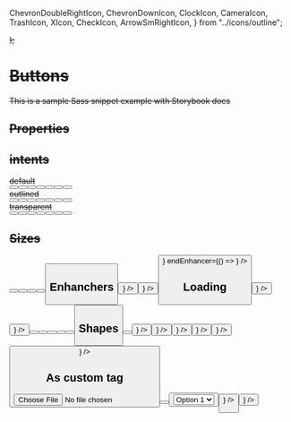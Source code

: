 

  ChevronDoubleRightIcon,
  ChevronDownIcon,
  ClockIcon,
  CameraIcon,
  TrashIcon,
  XIcon,
  CheckIcon,
  ArrowSmRightIcon,
} from "../icons/outline";

<Meta title="Components/Buttons" component={Button} />


  <div
    style={{
      display: "inline-flex",
      justifyContent: "flex-start",
      alignItems: "center",
      flexWrap: "wrap",
      gap: "1rem",
    }}
  >
    <S />
  </div>
);

# Buttons

This is a sample Sass snippet example with Storybook docs

## Properties

<ArgsTable of={Button} />

## intents

<Canvas>
  <Story name="intents" decorators={[Decorator]}>
    <div className="flex items-center space-x-4">
      <div className="w-28 text-xs font-bold">default</div>
      <Button children="Default" intent="default" />
      <Button children="Primary" intent="primary" />
      <Button children="Secondary" intent="secondary" />
      <Button children="Tertiary" intent="tertiary" />
      <Button children="Consumptive" intent="consumptive" />
      <Button children="Destructive" intent="destructive" />
      <Button children="Constructive" intent="constructive" />
    </div>
    <div className="flex items-center space-x-4">
      <div className="w-28 text-xs font-bold">outlined</div>
      <Button children="Default" intent="default" variant="outlined" />
      <Button children="Primary" intent="primary" variant="outlined" />
      <Button children="Secondary" intent="secondary" variant="outlined" />
      <Button children="Tertiary" intent="tertiary" variant="outlined" />
      <Button children="Consumptive" intent="consumptive" variant="outlined" />
      <Button children="Destructive" intent="destructive" variant="outlined" />
      <Button children="Constructive" intent="constructive" variant="outlined" />
    </div>
    <div className="flex items-center space-x-4">
      <div className="w-28 text-xs font-bold">transparent</div>
      <Button children="Default" intent="default" variant="transparent" />
      <Button children="Primary" intent="primary" variant="transparent" />
      <Button children="Secondary" intent="secondary" variant="transparent" />
      <Button children="Tertiary" intent="tertiary" variant="transparent" />
      <Button children="Consumptive" intent="consumptive" variant="transparent" />
      <Button children="Destructive" intent="destructive" variant="transparent" />
      <Button children="Constructive" intent="constructive" variant="transparent" />
    </div>
  </Story>
</Canvas>

## Sizes

<Canvas>
  <Story name="Sizes" decorators={[Decorator]}>
    <Button children="XS" size="xs" />
    <Button children="SM" size="sm" />
    <Button children="MD" size="md" />
    <Button children="LG" size="lg" />
    <Button children="XL" size="xl" />
  </Story>
</Canvas>

## Enhanchers

<Canvas>
  <Story name="Enhanchers" decorators={[Decorator]}>
    <Button
      children="Start enhancer"
      startEnhancer={() => <ChevronDoubleRightIcon />}
    />
    <Button children="End enhancer" endEnhancer={() => <ChevronDownIcon />} />
    <Button
      children="Both enhancer"
      startEnhancer={() => <ClockIcon />}
      endEnhancer={() => <ChevronDownIcon />}
    />
  </Story>
</Canvas>

## Loading

<Canvas>
  <Story name="Loading" decorators={[Decorator]}>
    <Button
      children="Start enhancer"
      loading
      startEnhancer={() => <ChevronDoubleRightIcon />}
    />
    <Button
      children="End enhancer"
      loading
      endEnhancer={() => <ChevronDownIcon />}
    />
    <Button children="Primary" intent="primary" loading />
    <Button children="Secondary" intent="secondary" loading />
    <Button children="Tertiary" intent="tertiary" loading />
    <Button children="Consumptive" intent="consumptive" loading />
    <Button children="Destructive" intent="destructive" loading />
    <Button children="Constructive" intent="constructive" loading />
  </Story>
</Canvas>

## Shapes

<Canvas>
  <Story name="Shapes" decorators={[Decorator]}>
    <Button children="Pill" shape="pill" size="xs" />
    <Button
      children="Square"
      shape="square"
      size="xs"
      children={<CameraIcon style={{ height: 16, width: 16 }} />}
    />
    <Button
      shape="circle"
      size="xs"
      children={<CameraIcon style={{ height: 16, width: 16 }} />}
    />
    <Button
      shape="circle"
      intent="secondary"
      size="xl"
      children={<XIcon style={{ height: 25, width: 25 }} />}
    />
    <Button
      shape="circle"
      intent="destructive"
      size="xl"
      children={<XIcon style={{ height: 14, width: 14 }} />}
    />
    <Button
      shape="circle"
      intent="constructive"
      size="xl"
      children={<CheckIcon style={{ height: 14, width: 14 }} />}
    />
    <Button
      shape="square"
      intent="tertiary"
      children={
        <span style={{ padding: "0.3rem" }}>
          <TrashIcon style={{ height: 25, width: 25 }} />
        </span>
      }
    />
  </Story>
</Canvas>

## As custom tag

<Canvas>
  <Story name="Custom tag" decorators={[Decorator]}>
    <label style={{ display: "inline-flex" }}>
      <input accept="image/*" style={{ display: "none" }} type="file" />
      <Button children="Upload a file" as="span" />
    </label>
    <Button children="Link button" as="a" href="#test" />
    <label style={{ position: "relative" }}>
      <select
        style={{
          position: "absolute",
          top: 0,
          left: 0,
          right: 0,
          bottom: 0,
          width: "100%",
          height: "100%",
          zIndex: 1,
          opacity: 0,
        }}
      >
        <option>Option 1</option>
        <option>Option 2</option>
        <option>Option 3</option>
        <option>Option 4</option>
      </select>
      <Button
        children="Select menu"
        as="span"
        endEnhancer={() => <ChevronDownIcon />}
      />
    </label>
    <form action="/">
      <Button
        children="Submit button"
        intent="primary"
        type="submit"
        endEnhancer={() => <ArrowSmRightIcon />}
      />
    </form>
  </Story>
</Canvas>
